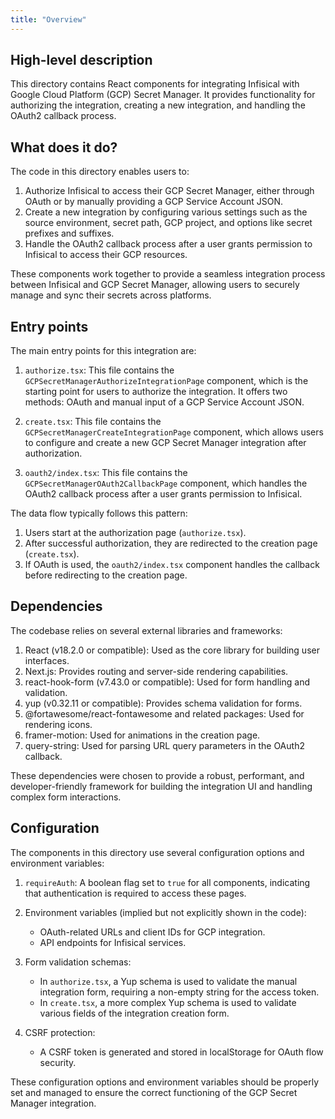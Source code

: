 ```yaml
---
title: "Overview"
---
```


## High-level description
This directory contains React components for integrating Infisical with Google Cloud Platform (GCP) Secret Manager. It provides functionality for authorizing the integration, creating a new integration, and handling the OAuth2 callback process.

## What does it do?
The code in this directory enables users to:
1. Authorize Infisical to access their GCP Secret Manager, either through OAuth or by manually providing a GCP Service Account JSON.
2. Create a new integration by configuring various settings such as the source environment, secret path, GCP project, and options like secret prefixes and suffixes.
3. Handle the OAuth2 callback process after a user grants permission to Infisical to access their GCP resources.

These components work together to provide a seamless integration process between Infisical and GCP Secret Manager, allowing users to securely manage and sync their secrets across platforms.

## Entry points
The main entry points for this integration are:

1. `authorize.tsx`: This file contains the `GCPSecretManagerAuthorizeIntegrationPage` component, which is the starting point for users to authorize the integration. It offers two methods: OAuth and manual input of a GCP Service Account JSON.

2. `create.tsx`: This file contains the `GCPSecretManagerCreateIntegrationPage` component, which allows users to configure and create a new GCP Secret Manager integration after authorization.

3. `oauth2/index.tsx`: This file contains the `GCPSecretManagerOAuth2CallbackPage` component, which handles the OAuth2 callback process after a user grants permission to Infisical.

The data flow typically follows this pattern:
1. Users start at the authorization page (`authorize.tsx`).
2. After successful authorization, they are redirected to the creation page (`create.tsx`).
3. If OAuth is used, the `oauth2/index.tsx` component handles the callback before redirecting to the creation page.

## Dependencies
The codebase relies on several external libraries and frameworks:

1. React (v18.2.0 or compatible): Used as the core library for building user interfaces.
2. Next.js: Provides routing and server-side rendering capabilities.
3. react-hook-form (v7.43.0 or compatible): Used for form handling and validation.
4. yup (v0.32.11 or compatible): Provides schema validation for forms.
5. @fortawesome/react-fontawesome and related packages: Used for rendering icons.
6. framer-motion: Used for animations in the creation page.
7. query-string: Used for parsing URL query parameters in the OAuth2 callback.

These dependencies were chosen to provide a robust, performant, and developer-friendly framework for building the integration UI and handling complex form interactions.

## Configuration
The components in this directory use several configuration options and environment variables:

1. `requireAuth`: A boolean flag set to `true` for all components, indicating that authentication is required to access these pages.

2. Environment variables (implied but not explicitly shown in the code):
   - OAuth-related URLs and client IDs for GCP integration.
   - API endpoints for Infisical services.

3. Form validation schemas:
   - In `authorize.tsx`, a Yup schema is used to validate the manual integration form, requiring a non-empty string for the access token.
   - In `create.tsx`, a more complex Yup schema is used to validate various fields of the integration creation form.

4. CSRF protection:
   - A CSRF token is generated and stored in localStorage for OAuth flow security.

These configuration options and environment variables should be properly set and managed to ensure the correct functioning of the GCP Secret Manager integration.
